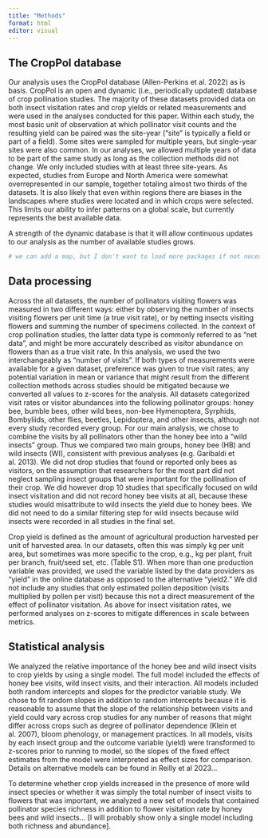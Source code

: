 ```yaml
---
title: "Methods"
format: html
editor: visual
---
```


## The CropPol database

Our analysis uses the CropPol database (Allen-Perkins et al. 2022) as is basis. CropPol is an open and dynamic (i.e., periodically updated) database of crop pollination studies. The majority of these datasets provided data on both insect visitation rates and crop yields or related measurements and were used in the analyses conducted for this paper. Within each study, the most basic unit of observation at which pollinator visit counts and the resulting yield can be paired was the site-year ("site" is typically a field or part of a field). Some sites were sampled for multiple years, but single-year sites were also common. In our analyses, we allowed multiple years of data to be part of the same study as long as the collection methods did not change. We only included studies with at least three site-years. As expected, studies from Europe and North America were somewhat overrepresented in our sample, together totaling almost two thirds of the datasets. It is also likely that even within regions there are biases in the landscapes where studies were located and in which crops were selected. This limits our ability to infer patterns on a global scale, but currently represents the best available data.

A strength of the dynamic database is that it will allow continuous updates to our analysis as the number of available studies grows.

```r
# we can add a map, but I don't want to load more packages if not necesary.
```

## Data processing

Across the all datasets, the number of pollinators visiting flowers was measured in two different ways: either by observing the number of insects visiting flowers per unit time (a true visit rate), or by netting insects visiting flowers and summing the number of specimens collected. In the context of crop pollination studies, the latter data type is commonly referred to as "net data", and might be more accurately described as visitor abundance on flowers than as a true visit rate. In this analysis, we used the two interchangeably as "number of visits". If both types of measurements were available for a given dataset, preference was given to true visit rates; any potential variation in mean or variance that might result from the different collection methods across studies should be mitigated because we converted all values to z-scores for the analysis. All datasets categorized visit rates or visitor abundances into the following pollinator groups: honey bee, bumble bees, other wild bees, non-bee Hymenoptera, Syrphids, Bombyliids, other flies, beetles, Lepidoptera, and other insects, although not every study recorded every group. For our main analysis, we chose to combine the visits by all pollinators other than the honey bee into a "wild insects" group. Thus we compared two main groups, honey bee (HB) and wild insects (WI), consistent with previous analyses (e.g. Garibaldi et al. 2013). We did not drop studies that found or reported only bees as visitors, on the assumption that researchers for the most part did not neglect sampling insect groups that were important for the pollination of their crop. We did however drop 10 studies that specifically focused on wild insect visitation and did not record honey bee visits at all, because these studies would misattribute to wild insects the yield due to honey bees. We did not need to do a similar filtering step for wild insects because wild insects were recorded in all studies in the final set.

Crop yield is defined as the amount of agricultural production harvested per unit of harvested area. In our datasets, often this was simply kg per unit area, but sometimes was more specific to the crop, e.g., kg per plant, fruit per branch, fruit/seed set, etc. (Table S1). When more than one production variable was provided, we used the variable listed by the data providers as "yield" in the online database as opposed to the alternative "yield2." We did not include any studies that only estimated pollen deposition (visits multiplied by pollen per visit) because this not a direct measurement of the effect of pollinator visitation. As above for insect visitation rates, we performed analyses on z-scores to mitigate differences in scale between metrics.

## Statistical analysis

We analyzed the relative importance of the honey bee and wild insect visits to crop yields by using a single model. The full model included the effects of honey bee visits, wild insect visits, and their interaction. All models included both random intercepts and slopes for the predictor variable study. We chose to fit random slopes in addition to random intercepts because it is reasonable to assume that the slope of the relationship between visits and yield could vary across crop studies for any number of reasons that might differ across crops such as degree of pollinator dependence (Klein et al. 2007), bloom phenology, or management practices. In all models, visits by each insect group and the outcome variable (yield) were transformed to z-scores prior to running to model, so the slopes of the fixed effect estimates from the model were interpreted as effect sizes for comparison. Details on alternative models can be found in Reilly et al 2023...

To determine whether crop yields increased in the presence of more wild insect species or whether it was simply the total number of insect visits to flowers that was important, we analyzed a new set of models that contained pollinator species richness in addition to flower visitation rate by honey bees and wild insects... \[I will probably show only a single model including both richness and abundance\].
